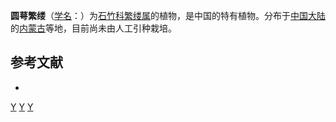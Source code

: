 {{Speciesbox
| taxon = Stellaria(植物) strongylosepala
| binomial_authority = Hand.-Mazz.
}}

'''圆萼繁缕'''（[[学名|学名]]：{{lang|la|''Stellaria strongylosepala''}}）为[[石竹科|石竹科]][[繁缕属|繁缕属]]的植物，是中国的特有植物。分布于[[中国大陆|中国大陆]]的[[内蒙古|内蒙古]]等地，目前尚未由人工引种栽培。

== 参考文献 ==
<div class="references-small">
* {{cite web| url =http://www.bioinfo.cn/db05/KmzwSpecies.php?action=view&id=2721| title =圆萼繁缕| work =《中国高等植物数据库全库》| publisher =中国科学院微生物研究所| author =昆明植物研究所| accessdate =2009-02-23| deadurl =yes| archiveurl =https://web.archive.org/web/20160305062531/http://www.bioinfo.cn/db05/KmzwSpecies.php?action=view&id=2721| archivedate =2016-03-05}}
</div>
{{Taxonbar|from=Q10926636}}

[[Category:繁缕属|Y]]
[[Category:中国特有植物|Y]]
[[Category:内蒙古植物|Y]]